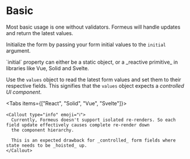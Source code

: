 

# Basic

Most basic usage is one without validators. Formeus will handle updates and return
the latest values.

Initialize the form by passing your form initial values to the `initial` argument.

<Callout type="info" emoji="ℹ️">
  `initial` property can either be a static object, or a _reactive primitive_ in
  libraries like Vue, Solid and Svelte.
</Callout>

Use the `values` object to read the latest form values and set them to their respective fields.
This signifies that the `values` object expects a _controlled UI component_.

<Tabs items={["React", "Solid", "Vue", "Svelte"]}>
  <Tab>
    <ReactBasic />

    <Callout type="info" emoji="ℹ️">
      Currently, Formeus doesn't support isolated re-renders. So each field update effectively causes complete re-render down
      the component hierarchy.

      This is an expected drawback for _controlled_ form fields where state needs to be _hoisted_ up.
    </Callout>

  </Tab>
  <Tab>
    <SolidBasic />
  </Tab>
  <Tab>
    <VueBasic />
  </Tab>
  <Tab>
    <SvelteBasic />
  </Tab>
</Tabs>
